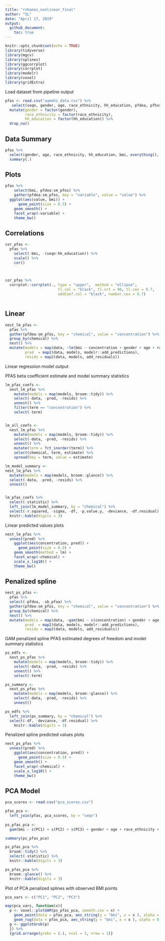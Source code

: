 ```yaml
---
title: "rnhanes_nonlinear_final"
author: "SL"
date: "April 17, 2019"
output: 
  github_document:
    toc: true
---
```


```r
knitr::opts_chunk$set(echo = TRUE)
library(tidyverse)
library(mgcv)
library(splines)
library(ggcorrplot)
library(corrplot)
library(modelr)
library(voxel)
library(gridExtra)

```

Load dataset from pipeline output
```r
pfas <- read.csv("aamehs_data.csv") %>% 
   select(seqn, gender, age, race_ethnicity, hh_education, pfdea, pfhxs, me_pfosa_acoh, pfna, pfua, pfdoa, n_pfoa, sb_pfoa, n_pfos, sm_pfos, bmi) %>% 
  mutate(gender = factor(gender),
         race_ethnicity = factor(race_ethnicity),
         hh_education = factor(hh_education)) %>% 
  drop_na()


```


## Data Summary
```r

pfas %>% 
  select(gender, age, race_ethnicity, hh_education, bmi, everything(), -seqn) %>% 
  summary(.) 

```


## Plots
```r
pfas %>%
    select(bmi, pfdea:sm_pfos) %>%
    gather(pfdea:sm_pfos, key = "variable", value = "value") %>% 
  ggplot(aes(value, bmi)) +
      geom_point(size = 0.5) +
    geom_smooth() +
    facet_wrap(~variable) +
    theme_bw()

```

## Correlations

```r
cor_pfas <-
  pfas %>% 
    select(-bmi, -(seqn:hh_education)) %>% 
    scale() %>% 
    cor()
  


cor_pfas %>%
  corrplot::corrplot(., type = "upper",  method = "ellipse",
                        tl.col = "black", tl.srt = 90, tl.cex = 0.7,
                        addCoef.col = "black", number.cex = 0.7)



```

## Linear

```r

nest_lm_pfas <-
  pfas %>%
  gather(pfdea:sm_pfos, key = "chemical", value = "concentration") %>% 
  group_by(chemical) %>% 
  nest() %>% 
  mutate(models = map(data, ~lm(bmi ~ concentration + gender + age + race_ethnicity + hh_education, data = .x)),
         pred  = map2(data, models, modelr::add_predictions),
         resids = map2(data, models, add_residuals))


```


Linear regression model output  

PFAS beta coefficient estimate and model summary statistics
```r
lm_pfas_coefs <-
  nest_lm_pfas %>% 
    mutate(models = map(models, broom::tidy)) %>% 
    select(-data, -pred, -resids) %>% 
    unnest() %>%  
    filter(term == "concentration") %>% 
    select(-term)


lm_all_coefs <-
  nest_lm_pfas %>% 
    mutate(models = map(models, broom::tidy)) %>% 
    select(-data, -pred, -resids) %>% 
    unnest() %>%  
    mutate(term = fct_inorder(term)) %>% 
    select(chemical, term, estimate) %>% 
    spread(key = term, value = estimate) 

lm_model_summary <-
nest_lm_pfas %>% 
  mutate(models = map(models, broom::glance)) %>% 
  select(-data, -pred, -resids) %>% 
  unnest() 


lm_pfas_coefs %>%
  select(-statistic) %>% 
  left_join(lm_model_summary, by = "chemical") %>%
  select(-r.squared, -sigma, -df, -p.value.y, -deviance, -df.residual) %>% 
  knitr::kable(digits = 3)

```

Linear predicted values plots
```r

nest_lm_pfas %>% 
  unnest(pred) %>% 
    ggplot(aes(concentration, pred)) +
      geom_point(size = 0.5) +
    geom_smooth(method = lm) +
    facet_wrap(~chemical) +
    scale_x_log10() +
    theme_bw()
```


## Penalized spline

```r

nest_ps_pfas <-
  pfas %>%
  select(-pfdoa, -sb_pfoa) %>% 
  gather(pfdea:sm_pfos, key = "chemical", value = "concentration") %>% 
  group_by(chemical) %>% 
  nest() %>% 
  mutate(models = map(data, ~gam(bmi ~ s(concentration) + gender + age + race_ethnicity + hh_education, data = .x)),
         pred  = map2(data, models, modelr::add_predictions),
         resids = map2(data, models, add_residuals))


```


GAM penalized spline PFAS estimated degrees of freedom and model summary statistics
```r
ps_edfs <-
  nest_ps_pfas %>% 
    mutate(models = map(models, broom::tidy)) %>% 
    select(-data, -pred, -resids) %>% 
    unnest() %>%  
    select(-term)

ps_summary <-
  nest_ps_pfas %>% 
    mutate(models = map(models, broom::glance)) %>% 
    select(-data, -pred, -resids) %>% 
    unnest() 

ps_edfs %>% 
  left_join(ps_summary, by = "chemical") %>% 
  select(-df, -deviance, -df.residual) %>%  
    knitr::kable(digits = 3)

```

Penalized spline predicted values plots
```r

nest_ps_pfas %>% 
  unnest(pred) %>% 
    ggplot(aes(concentration, pred)) +
      geom_point(size = 0.5) +
    geom_smooth() +
    facet_wrap(~chemical) +
    scale_x_log10() +
    theme_bw()
```


## PCA Model

```r
pca_scores <- read.csv("pca_scores.csv")

pfas_pca <-
  left_join(pfas, pca_scores, by = "seqn") 
  
ps_pfas_pca <-
  gam(bmi ~ s(PC1) + s(PC2) + s(PC3) + gender + age + race_ethnicity + hh_education, data = pfas_pca)

summary(ps_pfas_pca)

```


```r

ps_pfas_pca %>% 
  broom::tidy() %>% 
  select(-statistic) %>% 
  knitr::kable(digits = 3)

ps_pfas_pca %>% 
  broom::glance() %>% 
  knitr::kable(digits = 3)

```


Plot of PCA penalized splines with observed BMI points
```r

pca_vars <- c("PC1", "PC2", "PC3")

map(pca_vars, function(x){
  p <- voxel::plotGAM(ps_pfas_pca, smooth.cov = x) +
    geom_point(data = pfas_pca, aes_string(y = "bmi", x = x ), alpha = 0.2, size = 0.5) +
    geom_rug(data = pfas_pca, aes_string(y = "bmi", x = x ), alpha = 0.2)
  g <- ggplotGrob(p) 
  }) %>%
  {grid.arrange(grobs = (.), ncol = 3, nrow = 1)} 
```

